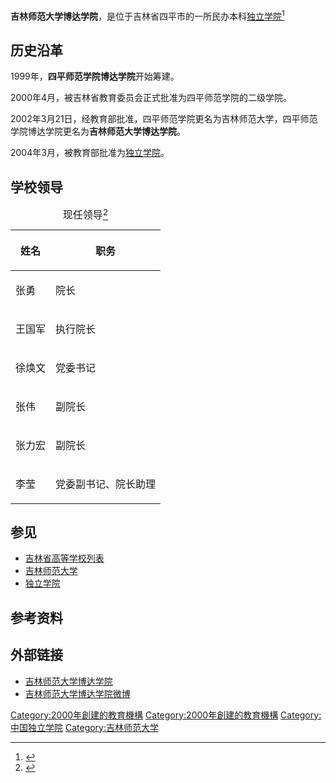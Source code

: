 {{Primarysources|time=2021-02-20T18:11:18+00:00}}
{{Infobox 中国大学
| 校名 = 吉林师范大学博达学院
| EnglishName = Boda College of Jilin Normal University
| 校訓 = 博学、致用、达人、致远
| 創校 = 2000年
| 類 = [[独立学院|独立学院]]
| 院长 = 张勇
| 党委书记 = 徐焕文
| 副院长 = 张伟、张力宏
| 所在 = {{CHN}}[[吉林|吉林]]<br />四平市铁西区东丰路西1999号
| 面積 = 66万[[平方米|平方米]]
| 系 = 11个学院
| 網 = http://www.bdxy.com.cn/
| 隶属 = 吉林省
}}
'''吉林师范大学博达学院'''，是位于吉林省四平市的一所民办本科[[独立学院|独立学院]]<ref>{{Cite web|title=学校简介 - 吉林师范大学博达学院|url=http://www.bdxy.com.cn/index.php?m=Index&c=Content&a=index&cid=60&aid=3|accessdate=2021-01-28|work=www.bdxy.com.cn|archive-date=2021-02-08|archive-url=https://web.archive.org/web/20210208091947/http://www.bdxy.com.cn/index.php?m=Index&c=Content&a=index&cid=60&aid=3|dead-url=no}}</ref>

== 历史沿革 ==
1999年，'''四平师范学院博达学院'''开始筹建。

2000年4月，被吉林省教育委员会正式批准为四平师范学院的二级学院。

2002年3月21日，经教育部批准，四平师范学院更名为吉林师范大学，四平师范学院博达学院更名为'''吉林师范大学博达学院'''。

2004年3月，被教育部批准为[[独立学院|独立学院]]。

== 学校领导 ==
{| class="wikitable"
|+现任领导<ref>{{Cite web|title=现任领导 - 吉林师范大学博达学院|url=http://www.bdxy.com.cn/index.php?m=Index&c=Content&a=index&cid=62&aid=7|accessdate=2021-01-28|work=www.bdxy.com.cn|archive-date=2021-02-07|archive-url=https://web.archive.org/web/20210207194621/http://www.bdxy.com.cn/index.php?m=Index&c=Content&a=index&cid=62&aid=7|dead-url=no}}</ref>
!姓名
!职务
|-
|张勇
|院长
|-
|王国军
|执行院长
|-
|徐焕文
|党委书记
|-
|张伟
|副院长
|-
|张力宏
|副院长
|-
|李莹
|党委副书记、院长助理
|}

== 参见 ==
* [[吉林省高等学校列表|吉林省高等学校列表]]
* [[吉林师范大学|吉林师范大学]]
* [[独立学院|独立学院]]

== 参考资料 ==
<references />

== 外部链接 ==

* [http://www.bdxy.com.cn/ 吉林师范大学博达学院] {{Wayback|url=http://www.bdxy.com.cn/ |date=20210224150857 }}
* [https://weibo.com/bodacollege 吉林师范大学博达学院微博] {{Wayback|url=https://weibo.com/bodacollege |date=20170825201807 }}
{{Jilin topics}}
{{吉林高等院校}}
{{独立学院}}

[[Category:2000年創建的教育機構|Category:2000年創建的教育機構]]

[[Category:2000年創建的教育機構|Category:2000年創建的教育機構]]
[[Category:中国独立学院|Category:中国独立学院]]
[[Category:吉林师范大学|Category:吉林师范大学]]